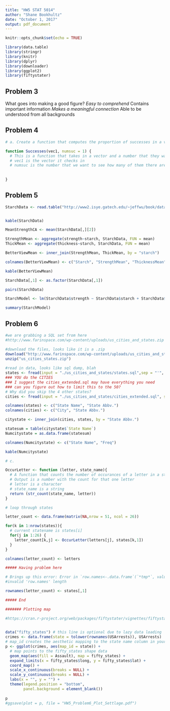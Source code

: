 ```yaml
---
title: "HW5 STAT 5014"
author: "Shane Bookhultz"
date: "October 1, 2017"
output: pdf_document
---
```


```r
knitr::opts_chunk$set(echo = TRUE)
```

```r

library(data.table)
library(stringr)
library(knitr)
library(dplyr)
library(downloader)
library(ggplot2)
library(fiftystater)

```


## Problem 3

What goes into making a good figure?
*Easy to comprehend
*Contains important information
*Makes a meaningful connection
*Able to be understood from all backgrounds

## Problem 4

```r

# a. Create a function that computes the proportion of successes in a vector

function Successes(vec1, numsuc = 1) {
  # This is a function that takes in a vector and a number that they want to be the success of and returns the proportion of successes in the vector
  # vec1 is the vector it checks in
  # numsuc is the number that we want to see how many of them there are
  
  
}

```

## Problem 5 

```r

StarchData <- read.table("http://www2.isye.gatech.edu/~jeffwu/book/data/starch.dat", header = T, sep = "", stringsAsFactors = F)


kable(StarchData)

MeanStrengthCA <- mean(StarchData[,][2])

StrengthMean <- aggregate(strength~starch, StarchData, FUN = mean)
ThickMean <- aggregate(thickness~starch, StarchData, FUN = mean)

BetterViewMean <- inner_join(StrengthMean, ThickMean, by = "starch")

colnames(BetterViewMean) <- c("Starch", "StrengthMean", "ThicknessMean")

kable(BetterViewMean)

StarchData[,1] <- as.factor(StarchData[,1])

pairs(StarchData)

StarchModel <- lm(StarchData$strength ~ StarchData$starch + StarchData$thickness)

summary(StarchModel)
```

## Problem 6

```r

#we are grabbing a SQL set from here
#http://www.farinspace.com/wp-content/uploads/us_cities_and_states.zip

#download the files, looks like it is a .zip
download("http://www.farinspace.com/wp-content/uploads/us_cities_and_states.zip",dest="us_cities_states.zip")
unzip("us_cities_states.zip")
    
#read in data, looks like sql dump, blah
states <- fread(input = "./us_cities_and_states/states.sql",sep = "'", sep2 = ",", header = F, select = c(2,4))
### YOU do the CITIES
### I suggest the cities_extended.sql may have everything you need
### can you figure out how to limit this to the 50?
# Why did you skip the 4 other states?
cities <- fread(input = "./us_cities_and_states/cities_extended.sql", sep = "'", sep2 = ",", header = F, select = c(2,4))

colnames(states) <- c("State Name", "State Abbv.")
colnames(cities) <- c("City", "State Abbv.")

citystate <- inner_join(cities, states, by = "State Abbv.")

statesum = table(citystate$`State Name`)
Numcitystate = as.data.frame(statesum)

colnames(Numcitystate) <- c("State Name", "Freq")

kable(Numcitystate)

# c. 

OccurLetter <- function (letter, state_name){
  # A function that counts the number of occurances of a letter in a string (state_name)
  # Output is a number with the count for that one letter
  # letter is a character
  # state_name is a string
  return (str_count(state_name, letter))
}

# loop through states

letter_count <- data.frame(matrix(NA,nrow = 51, ncol = 26))

for(k in 1:nrow(states)){
  # current statename is states[i]
  for(j in 1:26) {
    letter_count[k,j] <- OccurLetter(letters[j], states[k,1]) 
  }
}

colnames(letter_count) <- letters

##### Having problem here

# Brings up this error: Error in `row.names<-.data.frame`(`*tmp*`, value = value) : 
#invalid 'row.names' length

rownames(letter_count) <- states[,1]

##### End 

####### Plotting map

#https://cran.r-project.org/web/packages/fiftystater/vignettes/fiftystater.html

    
data("fifty_states") # this line is optional due to lazy data loading
crimes <- data.frame(state = tolower(rownames(USArrests)), USArrests)
# map_id creates the aesthetic mapping to the state name column in your data
p <- ggplot(crimes, aes(map_id = state)) + 
  # map points to the fifty_states shape data
  geom_map(aes(fill = Assault), map = fifty_states) + 
  expand_limits(x = fifty_states$long, y = fifty_states$lat) +
  coord_map() +
  scale_x_continuous(breaks = NULL) + 
  scale_y_continuous(breaks = NULL) +
  labs(x = "", y = "") +
  theme(legend.position = "bottom", 
        panel.background = element_blank())
    
p
#ggsave(plot = p, file = "HW5_Problem6_Plot_Settlage.pdf")

```

